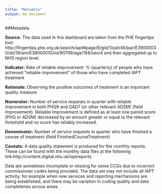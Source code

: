 ```yaml
---
title: "Metadata"
output: md_document
---
```

##Metadata

**Source:** The data used in this dashboard are taken from the PHE fingertips tool: http://fingertips.phe.org.uk/search/iapt#page/6/gid/1/pat/46/par/E39000030/ati/19/are/E38000010/iid/90799/age/168/sex/4 and then aggregated up to NHS region level.

**Indicator:** Rate of reliable improvement: % (quarterly) of people who have achieved "reliable improvement" of those who have completed IAPT treatment

**Rationale:** Observing the positive outcomes of treatment is an important quality measure

**Numerator:** Number of service requests in quarter with reliable improvement in both PHQ9 and GAD7 (or other relevant ADSM) (field Improvement). Reliable Improvement is defined as at least one paired score (PHQ or ADSM) decreased by an amount greater or equal to the relevant threshold and no score has reliably increased.

**Denominator:** Number of service requests in quarter who have finished a course of treatment (field FinishedCourseTreatment)

**Caveats:** A data quality statement is produced for the monthly reports. These can be found with the monthly data files at the following link:http://content.digital.nhs.uk/iaptreports

Data are sometimes incomplete or missing for some CCGs due to incorrect commissioner codes being provided.  The data set may not include all IAPT activity, for example when new services and reporting mechanisms are being established, and there may be variation in coding quality and data completenes across areas.